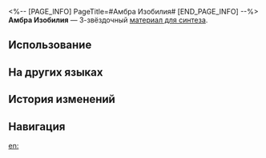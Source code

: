 <%-- [PAGE_INFO]
PageTitle=#Амбра Изобилия#
[END_PAGE_INFO] --%>
{{Предмет Инфобокс
|id          = 182002
|Изображение = Предмет Амбра Изобилия.png
|Тип         = Материал для синтеза
|Инвентарь   = Другие материалы
|Редкость    = 3
|Эффект      = 
|Описание    = Материал для синтеза уровня 3
|Источник1   = [[Облачная переправа: поражённые Марой солдаты и другие противники]]
}}
{{Описание|Кажется, эта желеобразная субстанция обладает силой Изобилия.<br />Упругая, но не жёсткая, с лёгким ароматом. Одно прикосновение к ней вселяет надежду.<br />Не спрашивайте из чего это сделано.<br /><br />''«Дарует долголетие и изобилие, рассеивает несчастья и болезни».''}}
'''Амбра Изобилия''' — 3-звёздочный [[Материалы для синтеза|материал для синтеза]].

==Использование==
{{Используется в создании}}

==На других языках==
{{На других языках
|en   = Ambergris of Abundance
|zhs  = 丰饶香涎
|zht  = 豐饒香涎
|ja   = 豊穣香液
|ko   = 풍요의 향기
|es   = Ámbar gris de la Abundancia
|fr   = Ambre gris de l'Abondance
|ru   = Амбра Изобилия
|th   = Ambergris of Abundance
|vi   = Dịch Hương Màu Mỡ
|de   = Ambra des Überflusses
|id   = Ambergris of Abundance
|pt   = Âmbar-gris da Abundância
}}

==История изменений==
{{История изменений|3.5}}

==Навигация==
{{Материалы синтеза Навбокс}}

[[en:]]